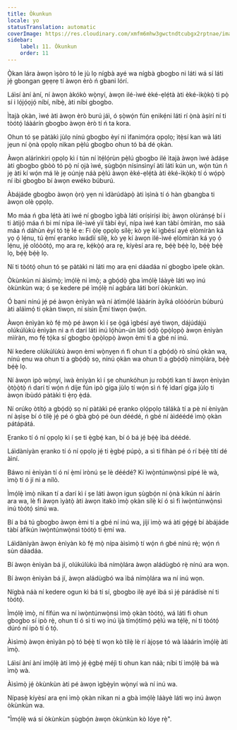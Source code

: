 ```yaml
---
title: Òkunkun
locale: yo
statusTranslation: automatic
coverImage: https://res.cloudinary.com/xmfm6mhw3gwctndtcubgx2rptnae/image/upload/v1741354419/small_cover_la_gran_rebelion_28716e29d2.webp
sidebar:
    label: 11. Òkunkun
    order: 11
---
```

Ọ̀kan lára àwọn ìṣòro tó le jù lọ nígbà ayé wa nígbà gbogbo ni láti wá sí láti jẹ́ gbongan gẹẹrẹ tí àwọn èrò ń gbani lórí.

Láìsí àní àní, ní àwọn àkókò wọ̀nyí, àwọn ilé-ìwé èké-ẹlẹ́tà àti èké-ìkọ̀kọ̀ ti pọ̀ sí i lọ́jọ́ọjọ́ níbí, níbẹ̀, àti níbi gbogbo.

Ìtajà ọkàn, ìwé àti àwọn èrò burú jáì, ó ṣọ̀wọ́n fún ẹnikẹ́ni láti rí ọ̀nà àṣírí ní ti tòótọ́ láàárín gbogbo àwọn èrò tí ń ta kora.

Ohun tó ṣe pàtàkì jùlọ nínú gbogbo èyí ni ìfanimọ́ra ọpọlọ; ìtẹ̀sí kan wà láti jẹun ní ọ̀nà ọpọlọ nìkan pẹ̀lú gbogbo ohun tó bá dé ọkàn.

Àwọn alárìnkiri ọpọlọ kì í tún ní ìtẹ́lọ́rùn pẹ̀lú gbogbo ilé ìtajà àwọn ìwé àdáṣe àti gbogbo gbòò tó pọ̀ ní ọjà ìwé, ṣùgbọ́n nísinsìnyí àti láti kún un, wọ́n tún ń jẹ àti kí wọ́n má lè jẹ oúnjẹ náà pẹ̀lú àwọn èké-ẹlẹ́tà àti èké-ìkọ̀kọ̀ tí ó wọ́pọ̀ ní ibi gbogbo bí àwọn ewéko búburú.

Àbájáde gbogbo àwọn ọ̀rọ̀ yẹn ni ìdàrúdàpọ̀ àti ìṣìnà tí ó hàn gbangba ti àwọn olè ọpọlọ.

Mo máa ń gba lẹ́tà àti ìwé ní gbogbo ìgbà láti oríṣiríṣi ibi; àwọn olùránṣẹ́ bí i ti àtijọ́ máa ń bi mí nípa ilé-ìwé yìí tàbí èyí, nípa ìwé kan tàbí òmíràn, mo sáà máa ń dáhùn èyí tó tẹ̀ lé e: Fi ọ̀lẹ ọpọlọ sílẹ̀; kò yẹ kí ìgbésí ayé ẹlòmíràn ká yọ ọ́ lẹ́nu, tú ẹ̀mí ẹranko ìwádìí sílẹ̀, kò yẹ kí àwọn ilé-ìwé ẹlòmíràn ká yọ ọ́ lẹ́nu, jẹ́ olóòótọ́, mọ ara rẹ, kẹ́kọ̀ọ́ ara rẹ, kíyèsí ara rẹ, bẹ́ẹ̀ bẹ́ẹ̀ lọ, bẹ́ẹ̀ bẹ́ẹ̀ lọ, bẹ́ẹ̀ bẹ́ẹ̀ lọ.

Ní ti tòótọ́ ohun tó ṣe pàtàkì ni láti mọ ara ẹni dáadáa ní gbogbo ìpele ọkàn.

Òkùnkùn ni àìsìmọ̀; ìmọ́lẹ̀ ni ìmọ̀; a gbọ́dọ̀ gba ìmọ́lẹ̀ láàyè láti wọ inú òkùnkùn wa; ó ṣe kedere pé ìmọ́lẹ̀ ní agbára láti borí òkùnkùn.

Ó bani nínú jẹ́ pé àwọn ènìyàn wà ní àtìmọ́lé láàárín àyíká olóòórùn búburú àti aláìmọ́ ti ọkàn tiwọn, ní sísìn Ẹ̀mí tiwọn ọ̀wọ́n.

Àwọn ènìyàn kò fẹ́ mọ̀ pé àwọn kì í ṣe ọ̀gá ìgbésí ayé tiwọn, dájúdájú olúkúlùkù ènìyàn ni a ń darí láti inú lọ́hùn-ún láti ọ̀dọ̀ ọ̀pọ̀lọpọ̀ àwọn ènìyàn mìíràn, mo fẹ́ tọ́ka sí gbogbo ọ̀pọ̀lọpọ̀ àwọn èmi tí a gbé ní inú.

Ní kedere olúkúlùkù àwọn èmi wọ̀nyẹn ń fi ohun tí a gbọ́dọ̀ rò sínú ọkàn wa, nínú ẹnu wa ohun tí a gbọ́dọ̀ sọ, nínú ọkàn wa ohun tí a gbọ́dọ̀ nímọ̀lára, bẹ́ẹ̀ bẹ́ẹ̀ lọ.

Ní àwọn ipò wọ̀nyí, ìwà ènìyàn kì í ṣe ohunkóhun ju robọ́tì kan tí àwọn ènìyàn ọ̀tọ̀ọ̀tọ̀ ń darí tí wọ́n ń díje fún ipò gíga jùlọ tí wọ́n sì ń fẹ́ ìdarí gíga jùlọ ti àwọn ibùdó pàtàkì ti ẹ̀rọ ẹ̀dá.

Ní orúkọ òtítọ́ a gbọ́dọ̀ sọ ní pàtàkì pé ẹranko ọlọ́pọlọ tálákà tí a pè ní ènìyàn ní àṣìṣe bí ó tilẹ̀ jẹ́ pé ó gbà gbọ́ pé òun déédé, ń gbé ní àìdéédé ìmọ̀ ọkàn pátápátá.

Ẹranko tí ó ní ọpọlọ kì í ṣe ti ẹ̀gbẹ́ kan, bí ó bá jẹ́ bẹ́ẹ̀ ìbá déédé.

Láìdàníyàn ẹranko tí ó ní ọpọlọ jẹ́ ti ẹ̀gbẹ́ púpọ̀, a sì ti fihàn pé ó rí bẹ́ẹ̀ títí dé àìní.

Báwo ni ènìyàn tí ó ní ẹ̀mí ìrònú ṣe lè déédé? Kí ìwọ̀ntúnwọ̀nsì pípé lè wà, ìmọ̀ tí ó jí ni a nílò.

Ìmọ́lẹ̀ ìmọ̀ nìkan tí a darí kì í ṣe láti àwọn igun ṣùgbọ́n ní ọ̀nà kíkún ní àárín ara wa, lè fi àwọn ìyàtọ̀ àti àwọn ìtakò ìmọ̀ ọkàn sílẹ̀ kí ó sì fi ìwọ̀ntúnwọ̀nsì inú tòótọ́ sìnú wa.

Bí a bá tú gbogbo àwọn èmi tí a gbé ní inú wa, jíjí ìmọ̀ wá àti gẹ́gẹ́ bí àbájáde tàbí àfikún ìwọ̀ntúnwọ̀nsì tòótọ́ ti ẹ̀mí wa.

Láìdàníyàn àwọn ènìyàn kò fẹ́ mọ̀ nípa àìsìmọ̀ tí wọ́n ń gbé nínú rẹ̀; wọ́n ń sùn dáadáa.

Bí àwọn ènìyàn bá jí, olúkúlùkù ìbá nímọ̀lára àwọn aládùgbó rẹ̀ nínú ara wọn.

Bí àwọn ènìyàn bá jí, àwọn aládùgbó wa ìbá nímọ̀lára wa ní inú wọn.

Nígbà náà ní kedere ogun kì bá tí sí, gbogbo ilẹ̀ ayé ìbá sì jẹ́ párádísè ní ti tòótọ́.

Ìmọ́lẹ̀ ìmọ̀, ní fífún wa ní ìwọ̀ntúnwọ̀nsì ìmọ̀ ọkàn tòótọ́, wá láti fi ohun gbogbo sí ipò rẹ̀, ohun tí ó sì ti wọ inú ìjà tímọ́tímọ́ pẹ̀lú wa tẹ́lẹ̀, ní ti tòótọ́ dúró ní ipò tí ó tọ́.

Àìsìmọ̀ àwọn ènìyàn pọ̀ tó bẹ́ẹ̀ tí wọn kò tilẹ̀ lè rí àjọṣe tó wà láàárín ìmọ́lẹ̀ àti ìmọ̀.

Láìsí àní àní ìmọ́lẹ̀ àti ìmọ̀ jẹ́ ẹ̀gbẹ́ méjì ti ohun kan náà; níbi tí ìmọ́lẹ̀ bá wà ìmọ̀ wà.

Àìsìmọ̀ jẹ́ òkùnkùn àti pé àwọn ìgbẹ̀yìn wọ̀nyí wà ní inú wa.

Nípasẹ̀ kíyèsí ara ẹni ìmọ̀ ọkàn nìkan ni a gbà ìmọ́lẹ̀ láàyè láti wọ inú àwọn òkùnkùn wa.

"Ìmọ́lẹ̀ wá sí òkùnkùn ṣùgbọ́n àwọn òkùnkùn kò lóye rẹ̀".

